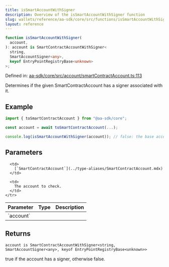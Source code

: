 ```yaml
---
title: isSmartAccountWithSigner
description: Overview of the isSmartAccountWithSigner function
slug: wallets/reference/aa-sdk/core/src/functions/isSmartAccountWithSigner
layout: reference
---
```


```ts
function isSmartAccountWithSigner(
  account,
): account is SmartContractAccountWithSigner<
  string,
  SmartAccountSigner<any>,
  keyof EntryPointRegistryBase<unknown>
>;
```

Defined in: [aa-sdk/core/src/account/smartContractAccount.ts:113](https://github.com/alchemyplatform/aa-sdk/blob/e3c1a23e6e03f44bf2db3afddb97a91b175cba58/aa-sdk/core/src/account/smartContractAccount.ts#L113)

Determines if the given SmartContractAccount has a signer associated with it.

## Example

```ts
import { toSmartContractAccount } from "@aa-sdk/core";

const account = await toSmartContractAccount(...);

console.log(isSmartAccountWithSigner(account)); // false: the base account does not have a publicly accessible signer
```

## Parameters

<table>
  <thead>
    <tr>
      <th align="left">Parameter</th>
      <th align="left">Type</th>
      <th align="left">Description</th>
    </tr>
  </thead>

  <tbody>
    <tr>
      <td>
        `account`
      </td>

      <td>
        [`SmartContractAccount`](../type-aliases/SmartContractAccount.mdx)
      </td>

      <td>
        The account to check.
      </td>
    </tr>

  </tbody>
</table>

## Returns

`account is SmartContractAccountWithSigner<string, SmartAccountSigner<any>, keyof EntryPointRegistryBase<unknown>>`

true if the account has a signer, otherwise false.
